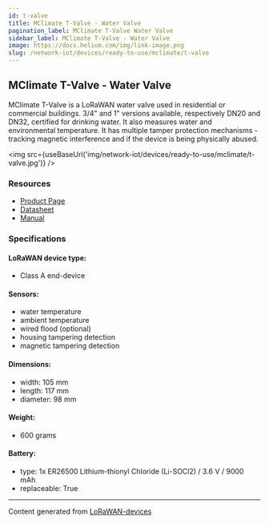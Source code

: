 ```yaml
---
id: t-valve
title: MClimate T-Valve - Water Valve
pagination_label: MClimate T-Valve Water Valve
sidebar_label: MClimate T-Valve - Water Valve
image: https://docs.helium.com/img/link-image.png
slug: /network-iot/devices/ready-to-use/mclimate/t-valve
---
```



<LegacyContentBanner />

## MClimate T-Valve - Water Valve

MClimate T-Valve is a LoRaWAN water valve used in residential or commercial buildings. 3/4" and 1"
versions available, respectively DN20 and DN32, certified for drinking water. It also measures water
and environmental temperature. It has multiple tamper protection mechanisms - tracking magnetic
interference and if the device is being physically abused.

<img src={useBaseUrl('img/network-iot/devices/ready-to-use/mclimate/t-valve.jpg')} />

### Resources

- [Product Page](https://mclimate.eu/products/mclimate-t-valve)
- [Datasheet](https://3008755228-files.gitbook.io/~/files/v0/b/gitbook-x-prod.appspot.com/o/spaces%2F-McDr-jr9h3qA888r1Yp%2Fuploads%2FoOu86UF0iS55izKH2B7r%2FMClimate-T-Valve-LoRaWAN-Datasheet-en.pdf?alt=media&token=749e02ef-5852-4b41-bbdb-744ea32797ea)
- [Manual](https://d2j4gdpjmxjmy3.cloudfront.net/v2/22667/contents/B0Ow5RQ90iIEziS8/T-Valve-LoRaWAN-Manual.pdf)

### Specifications

#### LoRaWAN device type:

- Class A end-device

#### Sensors:

- water temperature
- ambient temperature
- wired flood (optional)
- housing tampering detection
- magnetic tampering detection

#### Dimensions:

- width: 105 mm
- length: 117 mm
- diameter: 98 mm

#### Weight:

- 600 grams

#### Battery:

- type: 1x ER26500 Lithium-thionyl Chloride (Li-SOCl2) / 3.6 V / 9000 mAh
- replaceable: True

---

Content generated from [LoRaWAN-devices](https://github.com/TheThingsNetwork/lorawan-devices)
